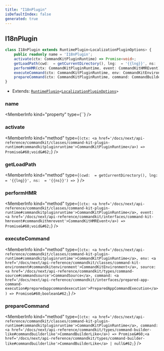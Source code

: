 ```yaml
---
title: "I18nPlugin"
isDefaultIndex: false
generated: true
---
```



<!-- This file was generated from the CommandKit source. Do not modify. Instead, re-run the "docgen" script -->


## I18nPlugin

<GenerationInfo sourceFile="packages/i18n/src/i18n.ts" sourceLine="129" packageName="@commandkit/i18n" />



```ts title="Signature"
class I18nPlugin extends RuntimePlugin<LocalizationPluginOptions> {
    public readonly name = 'I18nPlugin';
    activate(ctx: CommandKitPluginRuntime) => Promise<void>;
    getLoadPath(cwd:  = getCurrentDirectory(), lng:  = '{{lng}}', ns:  = '{{ns}}') => ;
    performHMR(ctx: CommandKitPluginRuntime, event: CommandKitHMREvent) => Promise<void>;
    executeCommand(ctx: CommandKitPluginRuntime, env: CommandKitEnvironment, source: CommandSource, command: PreparedAppCommandExecution) => Promise<boolean>;
    prepareCommand(ctx: CommandKitPluginRuntime, command: CommandBuilderLike) => Promise<CommandBuilderLike | null>;
}
```
* Extends: <code><a href='/docs/next/api-reference/commandkit/classes/runtime-plugin#runtimeplugin'>RuntimePlugin</a>&#60;<a href='/docs/next/api-reference/i18n/interfaces/localization-plugin-options#localizationpluginoptions'>LocalizationPluginOptions</a>&#62;</code>



<div className="members-wrapper">

### name

<MemberInfo kind="property" type={``}   />


### activate

<MemberInfo kind="method" type={`(ctx: <a href='/docs/next/api-reference/commandkit/classes/command-kit-plugin-runtime#commandkitpluginruntime'>CommandKitPluginRuntime</a>) => Promise&#60;void&#62;`}   />


### getLoadPath

<MemberInfo kind="method" type={`(cwd:  = getCurrentDirectory(), lng:  = '{{lng}}', ns:  = '{{ns}}') => `}   />


### performHMR

<MemberInfo kind="method" type={`(ctx: <a href='/docs/next/api-reference/commandkit/classes/command-kit-plugin-runtime#commandkitpluginruntime'>CommandKitPluginRuntime</a>, event: <a href='/docs/next/api-reference/commandkit/interfaces/command-kit-hmrevent#commandkithmrevent'>CommandKitHMREvent</a>) => Promise&#60;void&#62;`}   />


### executeCommand

<MemberInfo kind="method" type={`(ctx: <a href='/docs/next/api-reference/commandkit/classes/command-kit-plugin-runtime#commandkitpluginruntime'>CommandKitPluginRuntime</a>, env: <a href='/docs/next/api-reference/commandkit/classes/command-kit-environment#commandkitenvironment'>CommandKitEnvironment</a>, source: <a href='/docs/next/api-reference/commandkit/types/command-source#commandsource'>CommandSource</a>, command: <a href='/docs/next/api-reference/commandkit/interfaces/prepared-app-command-execution#preparedappcommandexecution'>PreparedAppCommandExecution</a>) => Promise&#60;boolean&#62;`}   />


### prepareCommand

<MemberInfo kind="method" type={`(ctx: <a href='/docs/next/api-reference/commandkit/classes/command-kit-plugin-runtime#commandkitpluginruntime'>CommandKitPluginRuntime</a>, command: <a href='/docs/next/api-reference/commandkit/types/command-builder-like#commandbuilderlike'>CommandBuilderLike</a>) => Promise&#60;<a href='/docs/next/api-reference/commandkit/types/command-builder-like#commandbuilderlike'>CommandBuilderLike</a> | null&#62;`}   />




</div>
